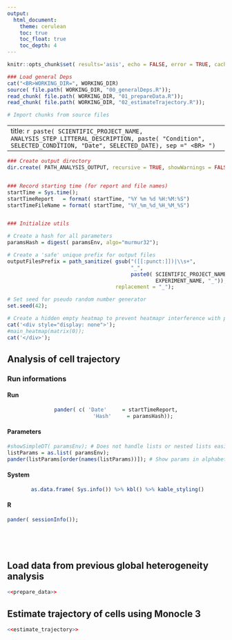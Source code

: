 ```yaml
---
output:
  html_document: 
    theme: cerulean
    toc: true
    toc_float: true
    toc_depth: 4
---
```





```r
knitr::opts_chunk$set( results='asis', echo = FALSE, error = TRUE, cache = FALSE, cache.comments = TRUE, fig.dim = c(7,7), autodep = TRUE)
```




```r

### Load general Deps
cat("<BR>WORKING_DIR=", WORKING_DIR)
source( file.path( WORKING_DIR, "00_generalDeps.R"));
read_chunk( file.path( WORKING_DIR, "01_prepareData.R"));
read_chunk( file.path( WORKING_DIR, "02_estimateTrajectory.R"));

# Import chunks from source files
```

---
title: `r paste( SCIENTIFIC_PROJECT_NAME, ANALYSIS_STEP_LITTERAL_DESCRIPTION, paste( "Condition", SELECTED_CONDITION, "Date", SELECTED_DATE), sep =" <BR> ")`
---


```r

### Create output directory
dir.create( PATH_ANALYSIS_OUTPUT, recursive = TRUE, showWarnings = FALSE);


### Record starting time (for report and file names)
startTime = Sys.time();
startTimeReport   = format( startTime, "%Y %m %d %H:%M:%S")
startTimeFileName = format( startTime, "%Y_%m_%d_%H_%M_%S")


### Initialize utils

# Create a hash for all parameters
paramsHash = digest( paramsEnv, algo="murmur32");

# Create a 'safe' unique prefix for output files
outputFilesPrefix = path_sanitize( gsub("([[:punct:]])|\\s+", 
                                        "_", 
                                        paste0( SCIENTIFIC_PROJECT_NAME, "_",
                                                EXPERIMENT_NAME, "_")),
                                   replacement = "_");

# Set seed for pseudo random number generator
set.seed(42);

# Create a hidden empty heatmap to prevent heatmapr interference with plotly functions (bug ?)
cat('<div style="display: none">');
#main_heatmap(matrix(0));
cat('</div>');
```




## Analysis of cell trajectory


### Run informations {.tabset .tabset-fade}

#### Run
<center>
```r
pander( c( 'Date'     = startTimeReport,
           'Hash'     = paramsHash));
```
</center>

#### Parameters
```r
#showSimpleDT( paramsEnv); # Does not handle lists or nested lists easily
listParams = as.list( paramsEnv);
pander(listParams[order(names(listParams))]); # Show params in alphabetical order
```

#### System
<center>
```r
 as.data.frame( Sys.info()) %>% kbl() %>% kable_styling()
```
</center>

#### R
```r
pander( sessionInfo());
```

<!-- Ending the tabset section -->
### {.toc-ignore} 
<br /><br />

## Load data from previous global heterogeneity analysis
```r
<<prepare_data>>
```

## Estimate trajectory of cells using Monocle 3  {.tabset .tabset-fade}
```r
<<estimate_trajectory>>
```
